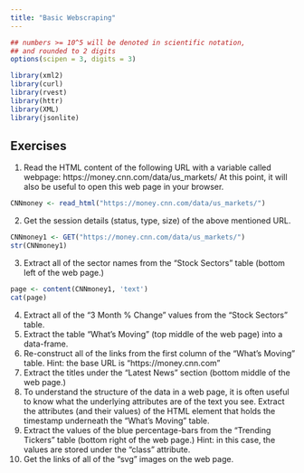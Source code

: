 ```yaml
---
title: "Basic Webscraping"
---
```


<style type="text/css">
.table {

    width: 80%;
    margin-left:10%; 
    margin-right:10%;
}
</style>
```r
## numbers >= 10^5 will be denoted in scientific notation,
## and rounded to 2 digits
options(scipen = 3, digits = 3)
```

```r
library(xml2)
library(curl)
library(rvest)
library(httr)
library(XML)
library(jsonlite)

```


## Exercises

1. Read the HTML content of the following URL with a variable called webpage: https://money.cnn.com/data/us_markets/ At this point, it will also be useful to open this web page in your browser.


```r
CNNmoney <- read_html("https://money.cnn.com/data/us_markets/")
```
2. Get the session details (status, type, size) of the above mentioned URL.

```r
CNNmoney1 <- GET("https://money.cnn.com/data/us_markets/")
str(CNNmoney1)
```
3. Extract all of the sector names from the “Stock Sectors” table (bottom left of the web page.)

```r
page <- content(CNNmoney1, 'text')
cat(page)
```

4. Extract all of the “3 Month % Change” values from the “Stock Sectors” table.
5. Extract the table “What’s Moving” (top middle of the web page) into a data-frame.
6. Re-construct all of the links from the first column of the “What’s Moving” table.
Hint: the base URL is “https://money.cnn.com”
7. Extract the titles under the “Latest News” section (bottom middle of the web page.)
8. To understand the structure of the data in a web page, it is often useful to know what the underlying attributes are of the text you see.
Extract the attributes (and their values) of the HTML element that holds the timestamp underneath the “What’s Moving” table.
9. Extract the values of the blue percentage-bars from the “Trending Tickers” table (bottom right of the web page.)
Hint: in this case, the values are stored under the “class” attribute.
10. Get the links of all of the “svg” images on the web page.
